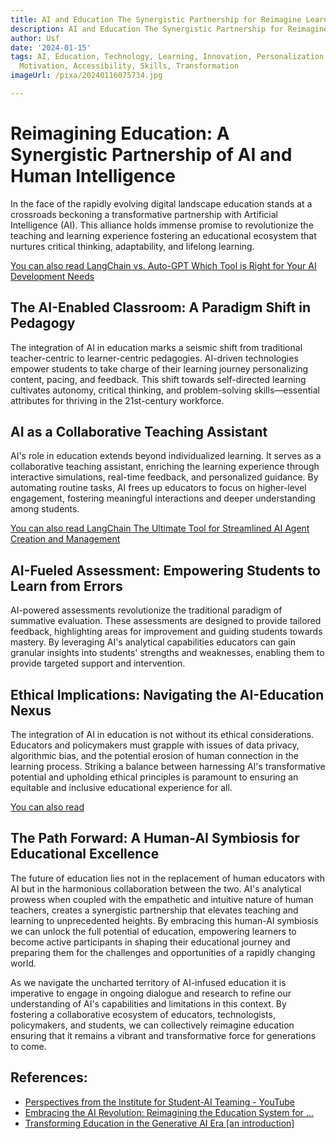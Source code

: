 ```yaml
---
title: AI and Education The Synergistic Partnership for Reimagine Learning
description: AI and Education The Synergistic Partnership for Reimagine Learning
author: Usf
date: '2024-01-15'
tags: AI, Education, Technology, Learning, Innovation, Personalization, Engagement,
  Motivation, Accessibility, Skills, Transformation
imageUrl: /pixa/20240116075734.jpg

---
```

# Reimagining Education: A Synergistic Partnership of AI and Human Intelligence

In the face of the rapidly evolving digital landscape education stands at a crossroads beckoning  a transformative  partnership with Artificial Intelligence (AI). This alliance  holds  immense promise to revolutionize the teaching and learning experience fostering an educational ecosystem that nurtures critical  thinking, adaptability, and lifelong learning.

[You can also  read LangChain vs. Auto-GPT Which Tool is Right for Your AI Development Needs](LangChain%20vs.%20Auto-GPT%20Which%20Tool%20is%20Right%20for%20Your%20AI%20Development%20Needs)


## The  AI-Enabled Classroom: A Paradigm Shift in Pedagogy

The integration  of AI in education marks a seismic shift from traditional teacher-centric to learner-centric pedagogies. AI-driven technologies empower students to take charge of  their learning journey personalizing content, pacing, and feedback.  This shift towards self-directed learning cultivates autonomy, critical thinking,  and problem-solving  skills—essential attributes  for thriving in the 21st-century workforce.

## AI as a Collaborative Teaching Assistant

AI's role  in education extends beyond individualized learning. It serves as a collaborative teaching  assistant, enriching the learning experience through  interactive simulations, real-time feedback, and personalized guidance. By automating routine tasks, AI frees up educators  to focus on higher-level engagement, fostering meaningful interactions and deeper understanding among students.

[You can also  read LangChain The Ultimate Tool for Streamlined AI Agent Creation and Management](LangChain%20The%20Ultimate%20Tool%20for%20Streamlined%20AI%20Agent%20Creation%20and%20Management)


## AI-Fueled Assessment: Empowering  Students to  Learn from Errors

AI-powered assessments revolutionize the traditional paradigm of summative  evaluation. These assessments are designed  to provide tailored feedback, highlighting areas  for improvement and guiding students towards mastery. By leveraging AI's analytical capabilities educators can gain granular insights into students' strengths and weaknesses,  enabling  them to provide targeted support  and intervention.

## Ethical Implications: Navigating the AI-Education Nexus

The integration of AI in education  is not without its ethical considerations. Educators and  policymakers must grapple with issues of data privacy, algorithmic bias, and the potential erosion of  human connection in the learning process. Striking a balance between harnessing AI's transformative potential and upholding ethical principles is paramount to ensuring an equitable and inclusive educational  experience for all.

[You can also read ]()


## The Path Forward: A Human-AI Symbiosis for Educational Excellence

The future of education lies not in the replacement of human educators with AI but in the harmonious  collaboration between the two. AI's analytical prowess when coupled with the  empathetic and intuitive nature of human teachers, creates a synergistic partnership that elevates teaching and learning to unprecedented  heights. By embracing this human-AI symbiosis we can unlock the full potential of education, empowering learners to become  active participants in shaping their  educational journey and preparing them  for the challenges and opportunities  of  a rapidly changing world.

As we navigate the uncharted  territory of AI-infused education it is imperative to engage in ongoing dialogue  and research  to refine our understanding  of AI's capabilities and limitations in this context. By fostering a collaborative  ecosystem of  educators, technologists, policymakers,  and students, we  can collectively reimagine education ensuring that it remains a vibrant and  transformative force for generations to come.

## References:
- [Perspectives from the Institute for Student-AI Teaming - YouTube](https://www.youtube.com/watch?v=8MULbzCgOm4)
- [Embracing the AI Revolution: Reimagining the Education System for ...](https://www.linkedin.com/pulse/embracing-ai-revolution-reimagining-education-system-tomorrow-kenney)
- [Transforming Education in the Generative AI Era [an introduction]](https://medium.com/@guylevi.57/transforming-education-in-the-generative-ai-era-4c7e177a8415)
